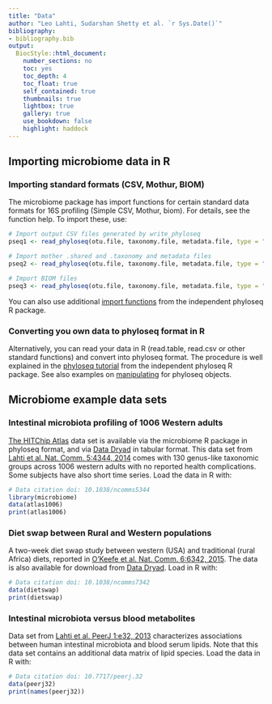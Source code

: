 ```yaml
---
title: "Data"
author: "Leo Lahti, Sudarshan Shetty et al. `r Sys.Date()`"
bibliography: 
- bibliography.bib
output:
  BiocStyle::html_document:
    number_sections: no
    toc: yes
    toc_depth: 4
    toc_float: true
    self_contained: true
    thumbnails: true
    lightbox: true
    gallery: true
    use_bookdown: false
    highlight: haddock
---
```

<!--
  %\VignetteEngine{knitr::rmarkdown}
  %\VignetteIndexEntry{microbiome tutorial - data}
  %\usepackage[utf8]{inputenc}
  %\VignetteEncoding{UTF-8}  
-->


## Importing microbiome data in R


### Importing standard formats (CSV, Mothur, BIOM)

The microbiome package has import functions for certain standard data formats for 16S profiling (Simple CSV, Mothur, biom). For details, see the function help. To import these, use:

```r
# Import output CSV files generated by write_phyloseq
pseq1 <- read_phyloseq(otu.file, taxonomy.file, metadata.file, type = "simple")

# Import mother .shared and .taxonomy and metadata files
pseq2 <- read_phyloseq(otu.file, taxonomy.file, metadata.file, type = "mothur")

# Import BIOM files
pseq3 <- read_phyloseq(otu.file, taxonomy.file, metadata.file, type = "biom")
```

You can also use additional [import functions](http://joey711.github.io/phyloseq/import-data) from the independent phyloseq R package. 


### Converting you own data to phyloseq format in R

Alternatively, you can read your data in R (read.table, read.csv or other standard functions) and convert into phyloseq format. The procedure is well explained in the [phyloseq tutorial](http://joey711.github.io/phyloseq/import-data) from the independent phyloseq R package. See also examples on [manipulating](Preprocessing.html) for phyloseq objects.



## Microbiome example data sets

### Intestinal microbiota profiling of 1006 Western adults

[The HITChip Atlas](Atlas.html) data set is available via the microbiome R package in phyloseq format, and via [Data Dryad](http://doi.org/10.5061/dryad.pk75d) in tabular format. This data set from [Lahti et al. Nat. Comm. 5:4344, 2014](http://www.nature.com/ncomms/2014/140708/ncomms5344/full/ncomms5344.html) comes with 130 genus-like taxonomic groups across 1006 western adults with no reported health complications. Some subjects have also short time series. Load the data in R with:

```r
# Data citation doi: 10.1038/ncomms5344
library(microbiome)
data(atlas1006) 
print(atlas1006)
```


### Diet swap between Rural and Western populations

A two-week diet swap study between western (USA) and traditional
(rural Africa) diets, reported in [O'Keefe et al. Nat. Comm. 6:6342,
2015](http://dx.doi.org/10.1038/ncomms7342). The data is also
available for download from [Data
Dryad](http://dx.doi.org/10.5061/dryad.1mn1n). Load in R with:

```r
# Data citation doi: 10.1038/ncomms7342
data(dietswap)
print(dietswap)
```


### Intestinal microbiota versus blood metabolites

Data set from [Lahti et al. PeerJ 1:e32,
2013](https://doi.org/10.7717/peerj.32) characterizes associations
between human intestinal microbiota and blood serum lipids. Note that
this data set contains an additional data matrix of lipid
species. Load the data in R with:

```r
# Data citation doi: 10.7717/peerj.32
data(peerj32)
print(names(peerj32))
```
